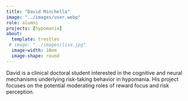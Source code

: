 ```yaml
---
title: "David Minchella"
image: "../images/user.webp"
role: alumni
projects: [hypomania]
about: 
  template: trestles
 # image: "../images/lisa.jpg"
  image-width: 10em
  image-shape: round
---
```


David is a clinical doctoral student interested in the cognitive and neural mechanisms underlying risk-taking behavior in hypomania. His project focuses on the potential moderating roles of reward focus and risk perception.
